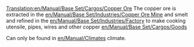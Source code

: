 [[Translation:en/Manual/Base Set/Cargos/Copper Ore]]
{{en/Manual/Base Set/Cargos/Cargo|
name=Copper Ore|
image=en/Manual/Base Set/Industries/Copperoremine.png|
produced=[[en/Manual/Base Set/Industries/Copper Ore Mine]]|
accepted=[[en/Manual/Base Set/Industries/Factory]]
}}The copper ore is extracted in the [[en/Manual/Base Set/Industries/Copper Ore Mine]] and smelt and refined in the [[en/Manual/Base Set/Industries/Factory]] to make cooking utensile, pipes, wires and other copper [[en/Manual/Base Set/Cargos/Goods]]

Can only be found in [[en/Manual/Climates]] climate.
